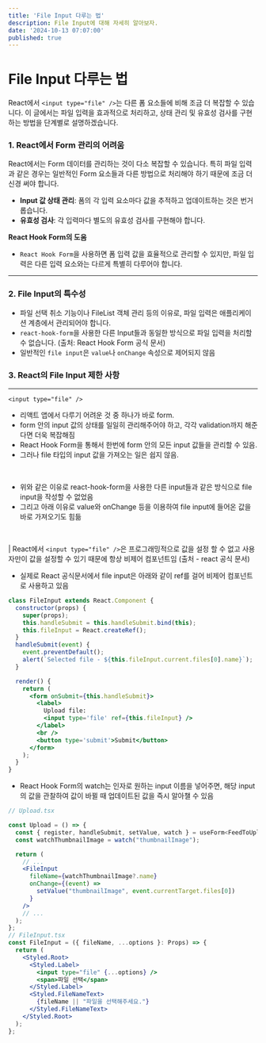 ```yaml
---
title: 'File Input 다루는 법'
description: File Input에 대해 자세히 알아보자.
date: '2024-10-13 07:07:00'
published: true
---
```


# File Input 다루는 법

React에서 `<input type="file" />`는 다른 폼 요소들에 비해 조금 더 복잡할 수 있습니다. 이 글에서는 파일 입력을 효과적으로 처리하고, 상태 관리 및 유효성 검사를 구현하는 방법을 단계별로 설명하겠습니다.

### 1. React에서 Form 관리의 어려움

React에서는 Form 데이터를 관리하는 것이 다소 복잡할 수 있습니다. 특히 파일 입력과 같은 경우는 일반적인 Form 요소들과 다른 방법으로 처리해야 하기 때문에 조금 더 신경 써야 합니다.

- **Input 값 상태 관리**: 폼의 각 입력 요소마다 값을 추적하고 업데이트하는 것은 번거롭습니다.
- **유효성 검사**: 각 입력마다 별도의 유효성 검사를 구현해야 합니다.

**React Hook Form의 도움**

- `React Hook Form`을 사용하면 폼 입력 값을 효율적으로 관리할 수 있지만, 파일 입력은 다른 입력 요소와는 다르게 특별히 다루어야 합니다.

---

### 2. File Input의 특수성

- 파일 선택 취소 기능이나 FileList 객체 관리 등의 이유로, 파일 입력은 애플리케이션 계층에서 관리되어야 합니다.
- `react-hook-form`을 사용한 다른 Input들과 동일한 방식으로 파일 입력을 처리할 수 없습니다. (출처: React Hook Form 공식 문서)
- 일반적인 `file input`은 `value`나 `onChange` 속성으로 제어되지 않음

### 3. React의 File Input 제한 사항

---

`<input type="file" />`

- 리액트 앱에서 다루기 어려운 것 중 하나가 바로 form.
- form 안의 input 값의 상태를 일일히 관리해주어야 하고, 각각 validation까지 해준다면 더욱 복잡해짐
- React Hook Form을 통해서 한번에 form 안의 모든 input 값들을 관리할 수 있음.
- 그러나 file 타입의 input 값을 가져오는 일은 쉽지 않음.

<br />

- 위와 같은 이유로 react-hook-form을 사용한 다른 input들과 같은 방식으로 file input을 작성할 수 없었음
- 그리고 아래 이유로 value와 onChange 등을 이용하여 file input에 들어온 값을 바로 가져오기도 힘듦

<br />

| React에서 `<input type="file" />`은 프로그래밍적으로 값을 설정 할 수 없고 사용자만이 값을 설정할 수 있기 때문에 항상 비제어 컴포넌트임 (출처 - react 공식 문서)

- 실제로 React 공식문서에서 file input은 아래와 같이 ref를 걸어 비제어 컴포넌트로 사용하고 있음

```jsx
class FileInput extends React.Component {
  constructor(props) {
    super(props);
    this.handleSubmit = this.handleSubmit.bind(this);
    this.fileInput = React.createRef();
  }
  handleSubmit(event) {
    event.preventDefault();
    alert(`Selected file - ${this.fileInput.current.files[0].name}`);
  }

  render() {
    return (
      <form onSubmit={this.handleSubmit}>
        <label>
          Upload file:
          <input type='file' ref={this.fileInput} />
        </label>
        <br />
        <button type='submit'>Submit</button>
      </form>
    );
  }
}
```

- React Hook Form의 watch는 인자로 원하는 input 이름을 넣어주면, 해당 input의 값을 관찰하여 값이 바뀔 때 업데이트된 값을 즉시 알아챌 수 있음

```jsx
// Upload.tsx

const Upload = () => {
  const { register, handleSubmit, setValue, watch } = useForm<FeedToUpload>();
  const watchThumbnailImage = watch("thumbnailImage");

  return (
    // ...
    <FileInput
      fileName={watchThumbnailImage?.name}
      onChange={(event) =>
        setValue("thumbnailImage", event.currentTarget.files[0])
      }
    />
    // ...
  );
};
// FileInput.tsx
const FileInput = ({ fileName, ...options }: Props) => {
  return (
    <Styled.Root>
      <Styled.Label>
        <input type="file" {...options} />
        <span>파일 선택</span>
      </Styled.Label>
      <Styled.FileNameText>
        {fileName || "파일을 선택해주세요."}
      </Styled.FileNameText>
    </Styled.Root>
  );
};
```
